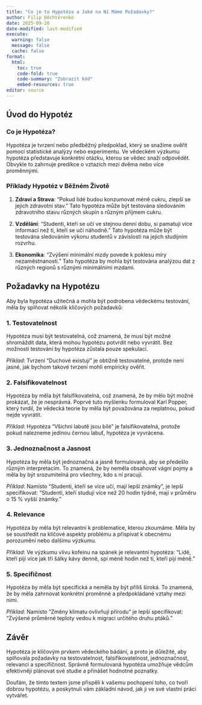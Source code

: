 ```yaml
---
title: "Co je to Hypotéza a Jaké na Ní Máme Požadavky?"
author: Filip Děchtěrenko
date: 2025-09-20
date-modified: last-modified
execute:
  warning: false
  message: false
  cache: false
format:
  html:
    toc: true
    code-fold: true
    code-summary: "Zobrazit kód"
    embed-resources: true
editor: source
---
```


## Úvod do Hypotéz

### Co je Hypotéza?

Hypotéza je tvrzení nebo předběžný předpoklad, který se snažíme ověřit pomocí statistické analýzy nebo experimentu. Ve vědeckém výzkumu hypotéza představuje konkrétní otázku, kterou se vědec snaží odpovědět. Obvykle to zahrnuje predikce o vztazích mezi dvěma nebo více proměnnými.

### Příklady Hypotéz v Běžném Životě

1. **Zdraví a Strava**: "Pokud lidé budou konzumovat méně cukru, zlepší se jejich zdravotní stav." Tato hypotéza může být testována sledováním zdravotního stavu různých skupin s různým příjmem cukru.
   
2. **Vzdělání**: "Studenti, kteří se učí ve stejnou denní dobu, si pamatují více informací než ti, kteří se učí náhodně." Tato hypotéza může být testována sledováním výkonu studentů v závislosti na jejich studijním rozvrhu.

3. **Ekonomika**: "Zvýšení minimální mzdy povede k poklesu míry nezaměstnanosti." Tato hypotéza by mohla být testována analýzou dat z různých regionů s různými minimálními mzdami.

## Požadavky na Hypotézu

Aby byla hypotéza užitečná a mohla být podrobena vědeckému testování, měla by splňovat několik klíčových požadavků:

### 1. **Testovatelnost**

Hypotéza musí být testovatelná, což znamená, že musí být možné shromáždit data, která mohou hypotézu potvrdit nebo vyvrátit. Bez možnosti testování by hypotéza zůstala pouze spekulací.

*Příklad*: Tvrzení "Duchové existují" je obtížně testovatelné, protože není jasné, jak bychom takové tvrzení mohli empiricky ověřit.

### 2. **Falsifikovatelnost**

Hypotéza by měla být falsifikovatelná, což znamená, že by mělo být možné prokázat, že je nesprávná. Poprvé tuto myšlenku formuloval Karl Popper, který tvrdil, že vědecká teorie by měla být považována za neplatnou, pokud nejde vyvrátit.

*Příklad*: Hypotéza "Všichni labutě jsou bílé" je falsifikovatelná, protože pokud nalezneme jedinou černou labuť, hypotéza je vyvrácena.

### 3. **Jednoznačnost a Jasnost**

Hypotéza by měla být jednoznačná a jasně formulovaná, aby se předešlo různým interpretacím. To znamená, že by neměla obsahovat vágní pojmy a měla by být srozumitelná pro všechny, kdo s ní pracují.

*Příklad*: Namísto "Studenti, kteří se více učí, mají lepší známky", je lepší specifikovat: "Studenti, kteří studují více než 20 hodin týdně, mají v průměru o 15 % vyšší známky."

### 4. **Relevance**

Hypotéza by měla být relevantní k problematice, kterou zkoumáme. Měla by se soustředit na klíčové aspekty problému a přispívat k obecnému porozumění nebo dalšímu výzkumu.

*Příklad*: Ve výzkumu vlivu kofeinu na spánek je relevantní hypotéza: "Lidé, kteří pijí více jak tři šálky kávy denně, spí méně hodin než ti, kteří pijí méně."

### 5. **Specifičnost**

Hypotéza by měla být specifická a neměla by být příliš široká. To znamená, že by měla zahrnovat konkrétní proměnné a předpokládané vztahy mezi nimi.

*Příklad*: Namísto "Změny klimatu ovlivňují přírodu" je lepší specifikovat: "Zvýšené průměrné teploty vedou k migraci určitého druhu ptáků."

## Závěr

Hypotéza je klíčovým prvkem vědeckého bádání, a proto je důležité, aby splňovala požadavky na testovatelnost, falsifikovatelnost, jednoznačnost, relevanci a specifičnost. Správně formulovaná hypotéza umožňuje vědcům efektivněji plánovat své studie a přinášet hodnotné poznatky.

Doufám, že tímto textem jsme přispěli k vašemu pochopení toho, co tvoří dobrou hypotézu, a poskytnuli vám základní návod, jak ji ve své vlastní práci vytvářet.



